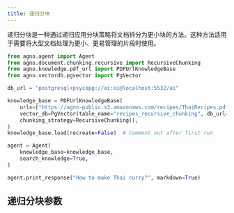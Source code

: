 ```yaml
---
title: 递归分块
---
```

递归分块是一种通过递归应用分块策略将文档拆分为更小块的方法。这种方法适用于需要将大型文档处理为更小、更易管理的片段时使用。

```python
from agno.agent import Agent
from agno.document.chunking.recursive import RecursiveChunking
from agno.knowledge.pdf_url import PDFUrlKnowledgeBase
from agno.vectordb.pgvector import PgVector

db_url = "postgresql+psycopg://ai:ai@localhost:5532/ai"

knowledge_base = PDFUrlKnowledgeBase(
    urls=["https://agno-public.s3.amazonaws.com/recipes/ThaiRecipes.pdf"],
    vector_db=PgVector(table_name="recipes_recursive_chunking", db_url=db_url),
    chunking_strategy=RecursiveChunking(),
)
knowledge_base.load(recreate=False)  # Comment out after first run

agent = Agent(
    knowledge_base=knowledge_base,
    search_knowledge=True,
)

agent.print_response("How to make Thai curry?", markdown=True)

```

## 递归分块参数

<Snippet file="chunking-recursive.mdx" />